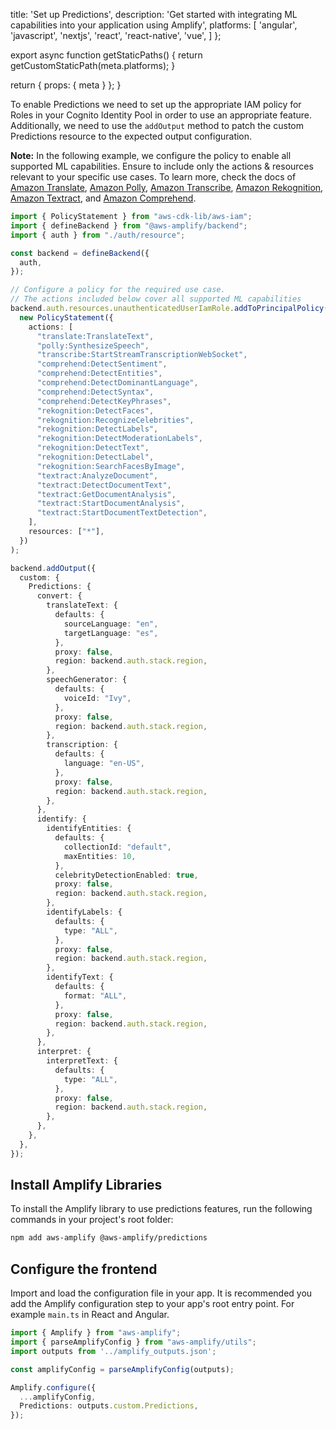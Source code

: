 
  title: 'Set up Predictions',
  description: 'Get started with integrating ML capabilities into your application using Amplify',
  platforms: [
    'angular',
    'javascript',
    'nextjs',
    'react',
    'react-native',
    'vue',
  ]
};

export async function getStaticPaths() {
  return getCustomStaticPath(meta.platforms);
}

  return {
    props: {
      meta
    }
  };
}

To enable Predictions we need to set up the appropriate IAM policy for Roles in your Cognito Identity Pool in order to use an appropriate feature. Additionally, we need to use the ```addOutput``` method to patch the custom Predictions resource to the expected output configuration.

<Callout informational>

**Note:** In the following example, we configure the policy to enable all supported ML capabilities. Ensure to include only the actions & resources relevant to your specific use cases.
To learn more, check the docs of [Amazon Translate](https://docs.aws.amazon.com/translate/latest/dg/what-is.html), [Amazon Polly](https://docs.aws.amazon.com/polly/latest/dg/what-is.html), [Amazon Transcribe](https://docs.aws.amazon.com/transcribe/latest/dg/what-is-transcribe.html), [Amazon Rekognition](https://docs.aws.amazon.com/rekognition/latest/dg/what-is.html), [Amazon Textract](https://docs.aws.amazon.com/textract/latest/dg/what-is.html), and [Amazon Comprehend](https://docs.aws.amazon.com/comprehend/latest/dg/what-is.html).

</Callout>


```ts title="amplify/backend.ts"
import { PolicyStatement } from "aws-cdk-lib/aws-iam";
import { defineBackend } from "@aws-amplify/backend";
import { auth } from "./auth/resource";

const backend = defineBackend({
  auth,
});

// Configure a policy for the required use case.
// The actions included below cover all supported ML capabilities
backend.auth.resources.unauthenticatedUserIamRole.addToPrincipalPolicy(
  new PolicyStatement({
    actions: [
      "translate:TranslateText",
      "polly:SynthesizeSpeech",
      "transcribe:StartStreamTranscriptionWebSocket",
      "comprehend:DetectSentiment",
      "comprehend:DetectEntities",
      "comprehend:DetectDominantLanguage",
      "comprehend:DetectSyntax",
      "comprehend:DetectKeyPhrases",
      "rekognition:DetectFaces",
      "rekognition:RecognizeCelebrities",
      "rekognition:DetectLabels",
      "rekognition:DetectModerationLabels",
      "rekognition:DetectText",
      "rekognition:DetectLabel",
      "rekognition:SearchFacesByImage",      
      "textract:AnalyzeDocument",
      "textract:DetectDocumentText",
      "textract:GetDocumentAnalysis",
      "textract:StartDocumentAnalysis",
      "textract:StartDocumentTextDetection",
    ],
    resources: ["*"],
  })
);

backend.addOutput({
  custom: {
    Predictions: {
      convert: {
        translateText: {
          defaults: {
            sourceLanguage: "en",
            targetLanguage: "es",
          },
          proxy: false,
          region: backend.auth.stack.region,
        },
        speechGenerator: {
          defaults: {
            voiceId: "Ivy",
          },
          proxy: false,
          region: backend.auth.stack.region,
        },
        transcription: {
          defaults: {
            language: "en-US",
          },
          proxy: false,
          region: backend.auth.stack.region,
        },
      },
      identify: {
        identifyEntities: {
          defaults: {
            collectionId: "default",
            maxEntities: 10,
          },
          celebrityDetectionEnabled: true,
          proxy: false,
          region: backend.auth.stack.region,
        },
        identifyLabels: {
          defaults: {
            type: "ALL",
          },
          proxy: false,
          region: backend.auth.stack.region,
        },
        identifyText: {
          defaults: {
            format: "ALL",
          },
          proxy: false,
          region: backend.auth.stack.region,
        },
      },
      interpret: {
        interpretText: {
          defaults: {
            type: "ALL",
          },
          proxy: false,
          region: backend.auth.stack.region,
        },
      },
    },
  },
});
```

## Install Amplify Libraries

To install the Amplify library to use predictions features, run the following commands in your project's root folder:

```bash title="Terminal" showLineNumbers={false}
npm add aws-amplify @aws-amplify/predictions
```

## Configure the frontend

Import and load the configuration file in your app. It is recommended you add the Amplify configuration step to your app's root entry point. For example `main.ts` in React and Angular.

```ts title="src/main.ts"
import { Amplify } from "aws-amplify";
import { parseAmplifyConfig } from "aws-amplify/utils";
import outputs from '../amplify_outputs.json';

const amplifyConfig = parseAmplifyConfig(outputs);

Amplify.configure({
  ...amplifyConfig,
  Predictions: outputs.custom.Predictions,
});
```
